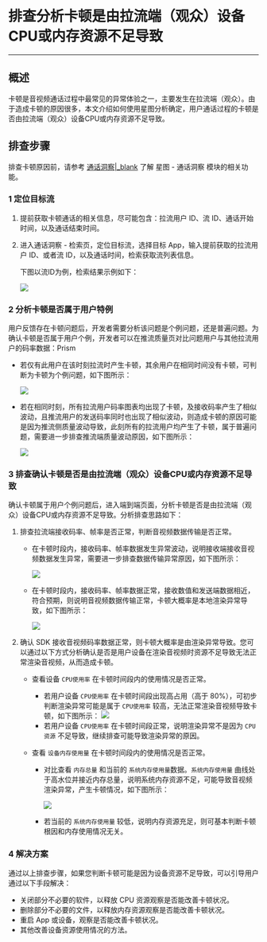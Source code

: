 # 排查分析卡顿是由拉流端（观众）设备 CPU或内存资源不足导致

- - -

## 概述

卡顿是音视频通话过程中最常见的异常体验之一，主要发生在拉流端（观众）。由于造成卡顿的原因很多，本文介绍如何使用星图分析确定，用户通话过程的卡顿是否由拉流端（观众）设备CPU或内存资源不足导致。
## 排查步骤

<Note title="说明">

排查卡顿原因前，请参考 [通话洞察\|_blank](../../Guides/Communication%20Insights/Function%20introduction.mdx) 了解 星图 - 通话洞察 模块的相关功能。
</Note>

### 1 定位目标流

1. 提前获取卡顿通话的相关信息，尽可能包含：拉流用户 ID、流 ID、通话开始时间，以及通话结束时间。

2. 进入通话洞察 - 检索页，定位目标流，选择目标 App，输入提前获取的拉流用户 ID、或者流 ID，以及通话时间，检索获取流列表信息。

    下图以流ID为例，检索结果示例如下：

    <Frame width="512" height="auto" caption=""><img src="https://storage.zego.im/sdk-doc/Pics/Prism/2_dingweimubiaoliu.png" /></Frame>


### 2 分析卡顿是否属于用户特例

用户反馈存在卡顿问题后，开发者需要分析该问题是个例问题，还是普遍问题。为确认卡顿是否属于用户个例，开发者可以在推流质量页对比问题用户与其他拉流用户的码率数据：Prism

- 若仅有此用户在该时刻拉流时产生卡顿，其余用户在相同时间没有卡顿，可判断为卡顿为个例问题，如下图所示：

    <Frame width="512" height="auto" caption=""><img src="https://storage.zego.im/sdk-doc/Pics/xingtu_anli/kadunpaicha_xiaxingwangluo/4_kadungeli.png" /></Frame>

- 若在相同时刻，所有拉流用户码率图表均出现了卡顿，及接收码率产生了相似波动，且推流用户的发送码率同时也出现了相似波动，则造成卡顿的原因可能是因为推流侧质量波动导致，此刻所有的拉流用户均产生了卡顿，属于普遍问题，需要进一步排查推流端质量波动原因，如下图所示：

    <Accordion title="普遍卡顿问题的码率与卡顿率示意图" defaultOpen="false">
      <Frame width="512" height="auto" caption=""><img src="https://storage.zego.im/sdk-doc/Pics/xingtu_anli/kadunpaicha_xiaxingwangluo/3_suoyouyonghukadun.png" /></Frame>
    </Accordion>


### 3 排查确认卡顿是否是由拉流端（观众）设备CPU或内存资源不足导致
确认卡顿属于用户个例问题后，进入端到端页面，分析卡顿是否是由拉流端（观众）设备CPU或内存资源不足导致。分析排查思路如下：

1. 排查拉流端接收码率、帧率是否正常，判断音视频数据传输是否正常。
    - 在卡顿时段内，接收码率、帧率数据发生异常波动，说明接收端接收音视频数据发生异常，需要进一步排查数据传输异常原因，如下图所示：

      <Accordion title="接收端帧率、码率异常示意图" defaultOpen="false">
        <Frame width="512" height="auto" caption=""><img src="https://storage.zego.im/sdk-doc/Pics/xingtu_anli/kadunpaicha_xiaxingwangluo/5_zhenmalvyichang.png" /></Frame>
      </Accordion>

    - 在卡顿时段内，接收码率、帧率数据正常，接收数值和发送端数据相近，符合预期，则说明音视频数据传输正常，卡顿大概率是本地渲染异常导致，如下图所示：
        
        <Frame width="512" height="auto" caption=""><img src="https://storage.zego.im/sdk-doc/Pics/xingtu_anli/kadunpaicha_xiaxingwangluo/6_zhenmalvzhengchang.png" /></Frame>

2. 确认 SDK 接收音视频码率数据正常，则卡顿大概率是由渲染异常导致。您可以通过以下方式分析确认是否是用户设备在渲染音视频时资源不足导致无法正常渲染音视频，从而造成卡顿。
    
    - 查看设备 `CPU使用率` 在卡顿时间段内的使用情况是否正常。
        - 若用户设备 `CPU使用率` 在卡顿时间段出现高占用（高于 80%），可初步判断渲染异常可能是属于 `CPU使用率` 较高，无法正常渲染音视频导致卡顿，如下图所示：
            <Frame width="512" height="auto" caption=""><img src="https://storage.zego.im/sdk-doc/Pics/xingtu_anli/kadunpaicha_xiaxingwangluo/shebeifuzaiyichang.png" /></Frame>
        - 若用户设备 `CPU使用率` 在卡顿时间段正常，说明渲染异常不是因为 `CPU资源` 不足导致，继续排查可能导致渲染异常的原因。

    - 查看 `设备内存使用量` 在卡顿时间段内的使用情况是否正常。
        - 对比查看 `内存总量` 和当前的 `系统内存使用量`数据。`系统内存使用量` 曲线处于高水位并接近内存总量，说明系统内存资源不足，可能导致音视频渲染异常，产生卡顿情况，如下图所示：

            <Frame width="512" height="auto" caption=""><img src="https://storage.zego.im/sdk-doc/Pics/xingtu_anli/kadunpaicha_xiaxingwangluo/neicunshiyongliangyichang.png" /></Frame>

        - 若当前的 `系统内存使用量` 较低，说明内存资源充足，则可基本判断卡顿根因和内存使用情况无关。

### 4 解决方案

通过以上排查步骤，如果您判断卡顿可能是因为设备资源不足导致，可以引导用户通过以下手段解决：
  - 关闭部分不必要的软件，以释放 CPU 资源观察是否能改善卡顿状况。
  - 删除部分不必要的文件，以释放内存资源观察是否能改善卡顿状况。
  - 重启 App 或设备，观察是否能改善卡顿状况。
  - 其他改善设备资源使用情况的方法。

